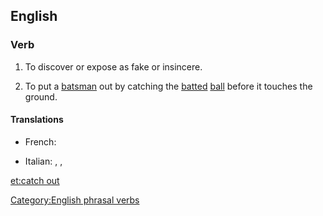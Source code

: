 ==English==

===Verb===
{{infl|en|verb|head=to [[catch#Verb|catch]] [[out#Adverb|out]]}}

# To discover or expose as fake or insincere.
# {{cricket}} To put a [[batsman]] out by catching the [[batted]] [[ball]] before it touches the ground.

====Translations====
{{trans-top|caught out}}
* French: {{t+|fr|piéger}}
{{trans-mid}}
* Italian: {{t|it|cogliere sul fatto}}, {{t|it|sorprendere}}, {{t|it|prendere sul fatto}}
{{trans-bottom}}

[[Category:English phrasal verbs]]

[[et:catch out]]